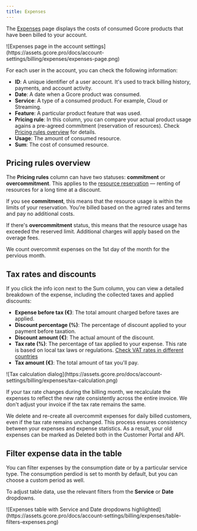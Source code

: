 ---
title: Expenses
---

The [Expenses](https://portal.gcore.com/accounts/billing/expenses) page displays the costs of consumed Gcore products that have been billed to your account.


<Frame>![Expenses page in the account settings](https://assets.gcore.pro/docs/account-settings/billing/expenses/expenses-page.png)</Frame>



For each user in the account, you can check the following information: 

  * **ID**: A unique identifier of a user account. It's used to track billing history, payments, and account activity. 
  * **Date**: A date when a Gcore product was consumed. 
  * **Service**: A type of a consumed product. For example, Cloud or Streaming.
  * **Feature**: A particular product feature that was used. 
  * **Pricing rule**: In this column, you can compare your actual product usage agains a pre-agreed commitment (reservation of resources). Check [Pricing rules overview](/account-settings/billing/expenses#pricing-rules-overview) for details. 
  * **Usage**: The amount of consumed resource.
  * **Sum**: The cost of consumed resource.



## Pricing rules overview

The **Pricing rules** column can have two statuses: **commitment** or **overcommitment**. This applies to the [resource reservation](/cloud/getting-started/resource-reservation/about-resource-reservation) — renting of resources for a long time at a discount. 

If you see **commitment**, this means that the resource usage is within the limits of your reservation. You're billed based on the agrred rates and terms and pay no additional costs. 

If there's **overcommitment** status, this means that the resource usage has exceeded the reserved limit. Additional charges will apply based on the overage fees. 

We count overcommit expenses on the 1st day of the month for the pervious month. 

## Tax rates and discounts

If you click the info icon next to the Sum column, you can view a detailed breakdown of the expense, including the collected taxes and applied discounts: 

  * **Expense before tax (€)**: The total amount charged before taxes are applied. 
  * **Discount percentage (%)**: The percentage of discount applied to your payment before taxation. 
  * **Discount amount (€)**: The actual amount of the discount. 
  * **Tax rate (%)**: The percentage of tax applied to your expense. This rate is based on local tax laws or regulations. [Check VAT rates in different countries](/account-settings/billing/vat-rates-in-different-countries-for-an-individual-and-legal-entity)
  * **Tax amount (€)**: The total amount of tax you'll pay.


<Frame>![Tax calculation dialog](https://assets.gcore.pro/docs/account-settings/billing/expenses/tax-calculation.png)</Frame>



If your tax rate changes during the billing month, we recalculate the expenses to reflect the new rate consistently across the entire invoice. We don't adjust your invoice if the tax rate remains the same. 

We delete and re-create all overcommit expenses for daily billed customers, even if the tax rate remains unchanged. This process ensures consistency between your expenses and expense statistics. As a result, your old expenses can be marked as Deleted both in the Customer Portal and API. 

## Filter expense data in the table

You can filter expenses by the consumption date or by a particular service type. The consumption perdiod is set to month by default, but you can choose a custom period as well. 

To adjust table data, use the relevant filters from the **Service** or **Date** dropdowns.


<Frame>![Expenses table with Service and Date dropdowns highlighted](https://assets.gcore.pro/docs/account-settings/billing/expenses/table-filters-expenses.png)</Frame>